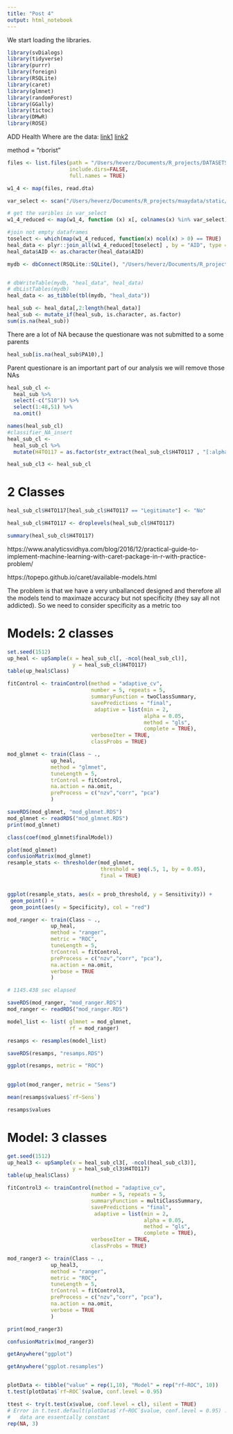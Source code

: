 ```yaml
---
title: "Post 4"
output: html_notebook
---
```

We start loading the libraries.
```r
library(svDialogs)
library(tidyverse)
library(purrr)
library(foreign) 
library(RSQLite)
library(caret)
library(glmnet)
library(randomForest)
library(GGally)
library(tictoc)
library(DMwR)
library(ROSE)
```

ADD Health
Where are the data:
[link1](https://www.icpsr.umich.edu/icpsrweb/content/DSDR/add-health-data-guide.html)
[link2](https://www.cpc.unc.edu/projects/addhealth/documentation/ace/tool/topics)

method = "rborist"


```r

files <- list.files(path = "/Users/heverz/Documents/R_projects/DATASETS/W1-4",
                    include.dirs=FALSE,
                    full.names = TRUE)

w1_4 <- map(files, read.dta)

var_select <- scan("/Users/heverz/Documents/R_projects/muaydata/static/data-post4/variables.csv", what  = "list", sep = ",")

# get the varibles in var_select
w1_4_reduced <- map(w1_4, function (x) x[, colnames(x) %in% var_select])

#join not empty dataframes
toselect <- which(map(w1_4_reduced, function(x) ncol(x) > 0) == TRUE)
heal_data <- plyr::join_all(w1_4_reduced[toselect] , by = "AID", type = "inner")
heal_data$AID <- as.character(heal_data$AID)
```

```r
mydb <- dbConnect(RSQLite::SQLite(), "/Users/heverz/Documents/R_projects/muaydata/static/data-post4/heal_data.sqlite")


# dbWriteTable(mydb, "heal_data", heal_data)
# dbListTables(mydb)
heal_data <- as_tibble(tbl(mydb, "heal_data"))
```


```r
heal_sub <- heal_data[,2:length(heal_data)]
heal_sub <- mutate_if(heal_sub, is.character, as.factor)
sum(is.na(heal_sub))
```

There are a lot of NA because the questionare was not submitted to a some parents
```r

heal_sub[is.na(heal_sub$PA10),]
```

Parent questionare is an important part of our analysis we will remove those NAs

```r
heal_sub_cl <- 
  heal_sub %>% 
  select(-c("S10")) %>% 
  select(1:48,51) %>% 
  na.omit()

names(heal_sub_cl)
#classifier_NA_insert
heal_sub_cl <- 
  heal_sub_cl %>% 
  mutate(H4TO117 = as.factor(str_extract(heal_sub_cl$H4TO117 , "[:alpha:]+")))

heal_sub_cl3 <- heal_sub_cl
```

# 2 Classes

```r
heal_sub_cl$H4TO117[heal_sub_cl$H4TO117 == "Legitimate"] <- "No"

heal_sub_cl$H4TO117 <- droplevels(heal_sub_cl$H4TO117)

summary(heal_sub_cl$H4TO117)
```

https://www.analyticsvidhya.com/blog/2016/12/practical-guide-to-implement-machine-learning-with-caret-package-in-r-with-practice-problem/



https://topepo.github.io/caret/available-models.html

The problem is that we have a very unballanced designed and therefore all the models tend to maximaze accuracy but not specificity (they say all not addicted). So we need to consider specificity as a metric too



# Models: 2 classes
```r

set.seed(1512)
up_heal <- upSample(x = heal_sub_cl[, -ncol(heal_sub_cl)],
                     y = heal_sub_cl$H4TO117)                         
table(up_heal$Class) 
```


```r
fitControl <- trainControl(method = "adaptive_cv",
                           number = 5, repeats = 5,
                           summaryFunction = twoClassSummary,
                           savePredictions = "final",
                            adaptive = list(min = 2,
                                            alpha = 0.05,
                                            method = "gls",
                                            complete = TRUE),
                           verboseIter = TRUE,
                           classProbs = TRUE)

```






```r

mod_glmnet <- train(Class ~ ., 
              up_heal,
              method = "glmnet",
              tuneLength = 5,
              trControl = fitControl,
              na.action = na.omit,
              preProcess = c("nzv","corr", "pca")
              )

saveRDS(mod_glmnet, "mod_glmnet.RDS")
mod_glmnet <- readRDS("mod_glmnet.RDS")
print(mod_glmnet)
```

```r

class(coef(mod_glmnet$finalModel))

plot(mod_glmnet)
confusionMatrix(mod_glmnet)
resample_stats <- thresholder(mod_glmnet, 
                              threshold = seq(.5, 1, by = 0.05), 
                              final = TRUE)


ggplot(resample_stats, aes(x = prob_threshold, y = Sensitivity)) + 
 geom_point() + 
 geom_point(aes(y = Specificity), col = "red")

```


```r

mod_ranger <- train(Class ~ ., 
              up_heal,
              method = "ranger",
              metric = "ROC",
              tuneLength = 5,
              trControl = fitControl,
              preProcess = c("nzv","corr", "pca"),
              na.action = na.omit,
              verbose = TRUE
              )

# 1145.438 sec elapsed

saveRDS(mod_ranger, "mod_ranger.RDS")
mod_ranger <- readRDS("mod_ranger.RDS")

```



```r

model_list <- list( glmnet = mod_glmnet,
                    rf = mod_ranger)

resamps <- resamples(model_list)

saveRDS(resamps, "resamps.RDS")

ggplot(resamps, metric = "ROC") 
 

ggplot(mod_ranger, metric = "Sens")

mean(resamps$values$`rf~Sens`)
```


```r
resamps$values

```
# Model: 3 classes

```r
get.seed(1512)
up_heal3 <- upSample(x = heal_sub_cl3[, -ncol(heal_sub_cl3)],
                     y = heal_sub_cl3$H4TO117)                         
table(up_heal$Class) 
```
```r

fitControl3 <- trainControl(method = "adaptive_cv",
                           number = 5, repeats = 5,
                           summaryFunction = multiClassSummary,
                           savePredictions = "final",
                            adaptive = list(min = 2,
                                            alpha = 0.05,
                                            method = "gls",
                                            complete = TRUE),
                           verboseIter = TRUE,
                           classProbs = TRUE)

mod_ranger3 <- train(Class ~ ., 
              up_heal3,
              method = "ranger",
              metric = "ROC",
              tuneLength = 5,
              trControl = fitControl3,
              preProcess = c("nzv","corr", "pca"),
              na.action = na.omit,
              verbose = TRUE
              )

print(mod_ranger3)

confusionMatrix(mod_ranger3)
```

```r


getAnywhere("ggplot")

getAnywhere("ggplot.resamples")


plotData <- tibble("value" = rep(1,10), "Model" = rep("rf~ROC", 10))  
t.test(plotData$`rf~ROC`$value, conf.level = 0.95)

ttest <- try(t.test(x$value, conf.level = cl), silent = TRUE)
# Error in t.test.default(plotData$`rf~ROC`$value, conf.level = 0.95) : 
#   data are essentially constant  
rep(NA, 3)
  




```

